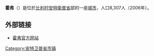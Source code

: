 {{Unreferenced|time=2018-08-13T06:15:47+00:00}}
'''霍弗'''（{{lang-nl|Hove}}）是位於[[比利时|比利时]][[安特衛普省|安特衛普省]]部的一座[[城市|城市]]，人口8,307人（2006年）。

== 外部链接 ==
* [http://www.hove.be/ 霍弗官方网站]

{{安特卫普省市区}}
{{Belgium-geo-stub}}
{{DEFAULTSORT:Hove}}

[[Category:安特卫普省市镇|Category:安特卫普省市镇]]